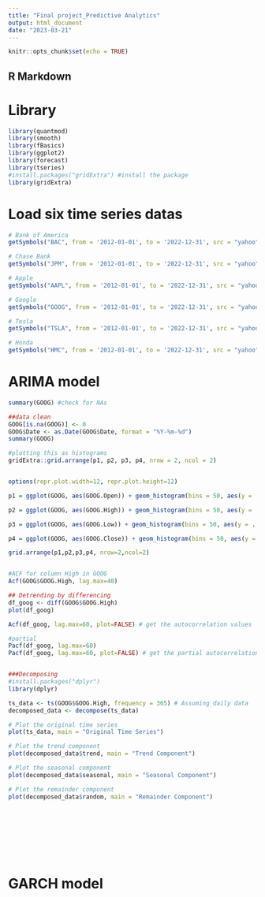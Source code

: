 ```yaml
---
title: "Final project_Predictive Analytics"
output: html_document
date: "2023-03-21"
---
```


```r
knitr::opts_chunk$set(echo = TRUE)
```

## R Markdown

# Library
```r
library(quantmod)
library(smooth)
library(fBasics)
library(ggplot2)
library(forecast)
library(tseries)
#install.packages("gridExtra") #install the package
library(gridExtra) 
```

# Load six time series datas
```r
# Bank of America
getSymbols("BAC", from = '2012-01-01', to = '2022-12-31', src = "yahoo")

# Chase Bank
getSymbols("JPM", from = '2012-01-01', to = '2022-12-31', src = "yahoo")

# Apple
getSymbols("AAPL", from = '2012-01-01', to = '2022-12-31', src = "yahoo")

# Google
getSymbols("GOOG", from = '2012-01-01', to = '2022-12-31', src = "yahoo")

# Tesla
getSymbols("TSLA", from = '2012-01-01', to = '2022-12-31', src = "yahoo")

# Honda
getSymbols("HMC", from = '2012-01-01', to = '2022-12-31', src = "yahoo")
```

# ARIMA model
```r
summary(GOOG) #check for NAs

##data clean
GOOG[is.na(GOOG)] <- 0
GOOG$Date <- as.Date(GOOG$Date, format = "%Y-%m-%d")
summary(GOOG)

#plotting this as histograms
gridExtra::grid.arrange(p1, p2, p3, p4, nrow = 2, ncol = 2)


options(repr.plot.width=12, repr.plot.height=12) 

p1 = ggplot(GOOG, aes(GOOG.Open)) + geom_histogram(bins = 50, aes(y = ..density..), col = "red", fill = "red", alpha = 0.3) + geom_density()# + xlim(c(0, 1000))

p2 = ggplot(GOOG, aes(GOOG.High)) + geom_histogram(bins = 50, aes(y = ..density..), col = "red", fill = "red", alpha = 0.3) + geom_density()# + xlim(c(0, 1000))

p3 = ggplot(GOOG, aes(GOOG.Low)) + geom_histogram(bins = 50, aes(y = ..density..), col = "red", fill = "red", alpha = 0.3) + geom_density()# + xlim(c(0, 1000))

p4 = ggplot(GOOG, aes(GOOG.Close)) + geom_histogram(bins = 50, aes(y = ..density..), col = "red", fill = "red", alpha = 0.3) + geom_density()# + xlim(c(0, 1000))

grid.arrange(p1,p2,p3,p4, nrow=2,ncol=2)


#ACF for column High in GOOG
Acf(GOOG$GOOG.High, lag.max=40) 

## Detrending by differencing
df_goog <- diff(GOOG$GOOG.High) 
plot(df_goog)

Acf(df_goog, lag.max=60, plot=FALSE) # get the autocorrelation values

#partial
Pacf(df_goog, lag.max=60) 
Pacf(df_goog, lag.max=60, plot=FALSE) # get the partial autocorrelation values


###Decomposing
#install.packages("dplyr")
library(dplyr)

ts_data <- ts(GOOG$GOOG.High, frequency = 365) # Assuming daily data
decomposed_data <- decompose(ts_data)

# Plot the original time series
plot(ts_data, main = "Original Time Series")

# Plot the trend component
plot(decomposed_data$trend, main = "Trend Component")

# Plot the seasonal component
plot(decomposed_data$seasonal, main = "Seasonal Component")

# Plot the remainder component
plot(decomposed_data$random, main = "Remainder Component")










```

# GARCH model
```r

```